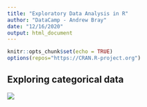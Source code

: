 ---
title: "Exploratory Data Analysis in R"
author: "DataCamp - Andrew Bray"
date: "12/16/2020"
output: html_document
---

```{r setup, include=FALSE}
knitr::opts_chunk$set(echo = TRUE)
options(repos="https://CRAN.R-project.org")
```

## Exploring categorical data
















![](_images/820.png)







